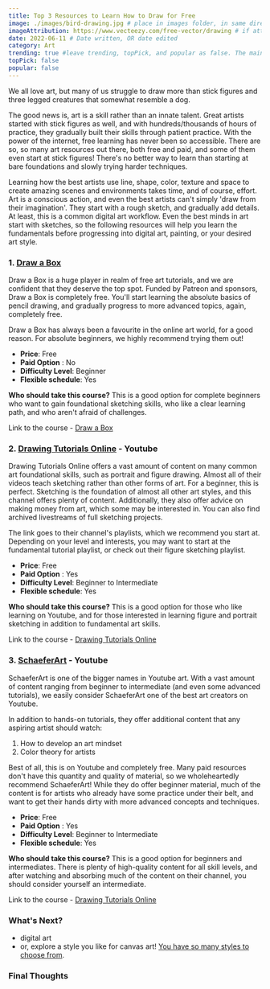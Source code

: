 ```yaml
---
title: Top 3 Resources to Learn How to Draw for Free
image: ./images/bird-drawing.jpg # place in images folder, in same directory
imageAttribution: https://www.vecteezy.com/free-vector/drawing # if attribution needed, put link to source
date: 2022-06-11 # Date written, OR date edited
category: Art
trending: true #leave trending, topPick, and popular as false. The maintainers typically decide this :)
topPick: false
popular: false
---
```


We all love art, but many of us struggle to draw more than stick figures and three legged creatures that somewhat resemble a dog.

The good news is, art is a skill rather than an innate talent. Great artists started with stick figures as well, and with hundreds/thousands of hours of practice, they gradually built their skills through patient practice. With the power of the internet, free learning has never been so accessible. There are so, so many art resources out there, both free and paid, and some of them even start at stick figures! There's no better way to learn than starting at bare foundations and slowly trying harder techniques.

Learning how the best artists use line, shape, color, texture and space to create amazing scenes and environments takes time, and of course, effort. Art is a conscious action, and even the best artists can't simply 'draw from their imagination'. They start with a rough sketch, and gradually add details. At least, this is a common digital art workflow. Even the best minds in art start with sketches, so the following resources will help you learn the fundamentals before progressing into digital art, painting, or your desired art style.

### 1. [Draw a Box](https://drawabox.com/)

Draw a Box is a huge player in realm of free art tutorials, and we are confident that they deserve the top spot. Funded by Patreon and sponsors, Draw a Box is completely free. You'll start learning the absolute basics of pencil drawing, and gradually progress to more advanced topics, again, completely free.

Draw a Box has always been a favourite in the online art world, for a good reason. For absolute beginners, we highly recommend trying them out!

- **Price**: Free
- **Paid Option** : No
- **Difficulty Level**: Beginner
- **Flexible schedule**: Yes

**Who should take this course?** This is a good option for complete beginners who want to gain foundational sketching skills, who like a clear learning path, and who aren't afraid of challenges.

Link to the course - [Draw a Box](https://drawabox.com/)

### 2. [Drawing Tutorials Online](https://www.youtube.com/c/DrawingTutorialsOnline/playlists) - Youtube

Drawing Tutorials Online offers a vast amount of content on many common art foundational skills, such as portrait and figure drawing. Almost all of their videos teach sketching rather than other forms of art. For a beginner, this is perfect. Sketching is the foundation of almost all other art styles, and this channel offers plenty of content. Additionally, they also offer advice on making money from art, which some may be interested in. You can also find archived livestreams of full sketching projects.

The link goes to their channel's playlists, which we recommend you start at. Depending on your level and interests, you may want to start at the fundamental tutorial playlist, or check out their figure sketching playlist.

- **Price**: Free
- **Paid Option** : Yes
- **Difficulty Level**: Beginner to Intermediate
- **Flexible schedule**: Yes

**Who should take this course?** This is a good option for those who like learning on Youtube, and for those interested in learning figure and portrait sketching in addition to fundamental art skills.

Link to the course - [Drawing Tutorials Online](https://www.youtube.com/c/DrawingTutorialsOnline/playlists)

### 3. [SchaeferArt](https://www.youtube.com/c/SchaeferArt) - Youtube

SchaeferArt is one of the bigger names in Youtube art. With a vast amount of content ranging from beginner to intermediate (and even some advanced tutorials), we easily consider SchaeferArt one of the best art creators on Youtube.

In addition to hands-on tutorials, they offer additional content that any aspiring artist should watch:

1. How to develop an art mindset
2. Color theory for artists

Best of all, this is on Youtube and completely free. Many paid resources don't have this quantity and quality of material, so we wholeheartedly recommend SchaeferArt! While they do offer beginner material, much of the content is for artists who already have some practice under their belt, and want to get their hands dirty with more advanced concepts and techniques.

- **Price**: Free
- **Paid Option** : Yes
- **Difficulty Level**: Beginner to Intermediate
- **Flexible schedule**: Yes

**Who should take this course?** This is a good option for beginners and intermediates. There is plenty of high-quality content for all skill levels, and after watching and absorbing much of the content on their channel, you should consider yourself an intermediate.

Link to the course - [Drawing Tutorials Online](https://www.youtube.com/c/DrawingTutorialsOnline/playlists)

### What's Next?

- digital art
- or, explore a style you like for canvas art! [You have so many styles to choose from](https://en.wikipedia.org/wiki/List_of_art_movements).

### Final Thoughts


